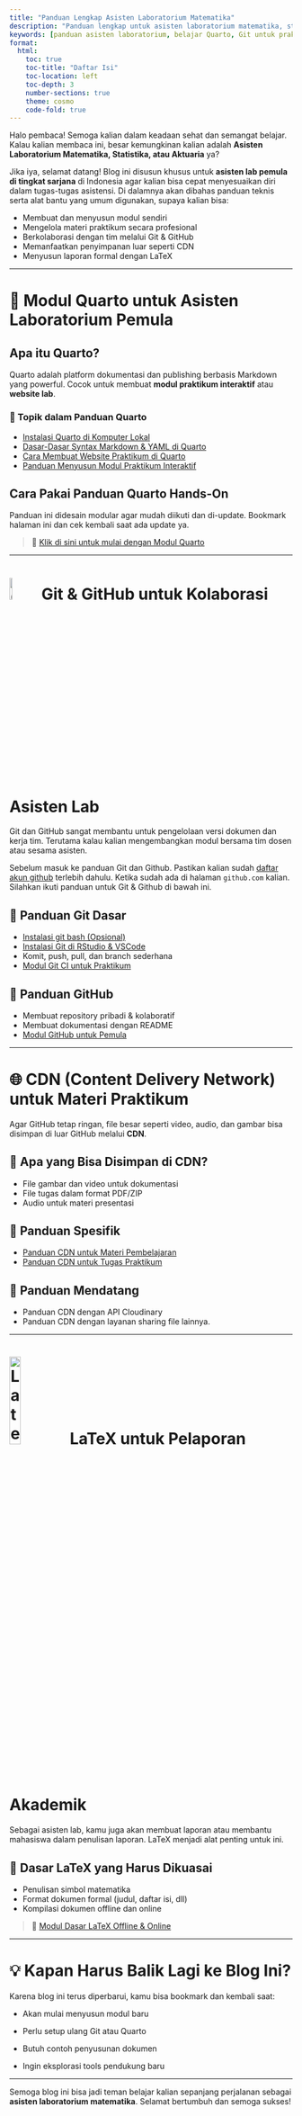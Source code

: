 ```yaml
---
title: "Panduan Lengkap Asisten Laboratorium Matematika"
description: "Panduan lengkap untuk asisten laboratorium matematika, statistika, dan aktuaria."
keywords: [panduan asisten laboratorium, belajar Quarto, Git untuk praktikum, CDN kuliah, LaTeX dasar]
format:
  html:
    toc: true
    toc-title: "Daftar Isi"
    toc-location: left
    toc-depth: 3
    number-sections: true
    theme: cosmo
    code-fold: true
---
```


Halo pembaca! Semoga kalian dalam keadaan sehat dan semangat belajar. Kalau kalian membaca ini, besar kemungkinan kalian adalah **Asisten Laboratorium Matematika, Statistika, atau Aktuaria** ya?

Jika iya, selamat datang! Blog ini disusun khusus untuk **asisten lab pemula di tingkat sarjana** di Indonesia agar kalian bisa cepat menyesuaikan diri dalam tugas-tugas asistensi. Di dalamnya akan dibahas panduan teknis serta alat bantu yang umum digunakan, supaya kalian bisa:

- Membuat dan menyusun modul sendiri
- Mengelola materi praktikum secara profesional
- Berkolaborasi dengan tim melalui Git & GitHub
- Memanfaatkan penyimpanan luar seperti CDN
- Menyusun laporan formal dengan LaTeX

---

# 📘 Modul Quarto untuk Asisten Laboratorium Pemula

## Apa itu Quarto?

Quarto adalah platform dokumentasi dan publishing berbasis Markdown yang powerful. Cocok untuk membuat **modul praktikum interaktif** atau **website lab**.

### 🔹 Topik dalam Panduan Quarto
- [Instalasi Quarto di Komputer Lokal](./panduanQuarto/install.qmd)
- [Dasar-Dasar Syntax Markdown & YAML di Quarto](#)
- [Cara Membuat Website Praktikum di Quarto](#)
- [Panduan Menyusun Modul Praktikum Interaktif](./modulQuarto/modulQuarto.qmd)

## Cara Pakai Panduan Quarto Hands-On

Panduan ini didesain modular agar mudah diikuti dan di-update. Bookmark halaman ini dan cek kembali saat ada update ya.

> 🔗 [Klik di sini untuk mulai dengan Modul Quarto](./modulQuarto/modulQuarto.qmd)

---

# ![Github Pages](https://github.githubassets.com/assets/GitHub-Mark-ea2971cee799.png){width="10%"} Git & GitHub untuk Kolaborasi Asisten Lab

Git dan GitHub sangat membantu untuk pengelolaan versi dokumen dan kerja tim. Terutama kalau kalian mengembangkan modul bersama tim dosen atau sesama asisten.

Sebelum masuk ke panduan Git dan Github. Pastikan kalian sudah [daftar akun github](https://github.com/signup) terlebih dahulu. Ketika sudah ada di halaman `github.com` kalian. Silahkan ikuti panduan untuk Git & Github di bawah ini.

## 🔹 Panduan Git Dasar

- [Instalasi git bash (Opsional)](./Git-Github/git-bash.qmd)
- [Instalasi Git di RStudio & VSCode](./Git-Github/git-vscode-rstudio.qmd)
- Komit, push, pull, dan branch sederhana
- [Modul Git CI untuk Praktikum](#)

## 🔹 Panduan GitHub
- Membuat repository pribadi & kolaboratif
- Membuat dokumentasi dengan README
- [Modul GitHub untuk Pemula](./Git-Github/git1.qmd)

---

# 🌐 CDN (Content Delivery Network) untuk Materi Praktikum

Agar GitHub tetap ringan, file besar seperti video, audio, dan gambar bisa disimpan di luar GitHub melalui **CDN**.

## 🔹 Apa yang Bisa Disimpan di CDN?
- File gambar dan video untuk dokumentasi
- File tugas dalam format PDF/ZIP
- Audio untuk materi presentasi

## 🔹 Panduan Spesifik
- [Panduan CDN untuk Materi Pembelajaran](./CDN/CDN-materi.qmd)
- [Panduan CDN untuk Tugas Praktikum](./CDN/CDN-tugas.qmd)

## 🔹 Panduan Mendatang
- Panduan CDN dengan API Cloudinary
- Panduan CDN dengan layanan sharing file lainnya.

---

# ![Latex](https://logowik.com/content/uploads/images/latex6119.logowik.com.webp){width="20%"} LaTeX untuk Pelaporan Akademik

Sebagai asisten lab, kamu juga akan membuat laporan atau membantu mahasiswa dalam penulisan laporan. LaTeX menjadi alat penting untuk ini.

## 🔹 Dasar LaTeX yang Harus Dikuasai
- Penulisan simbol matematika
- Format dokumen formal (judul, daftar isi, dll)
- Kompilasi dokumen offline dan online

> 🔗 [Modul Dasar LaTeX Offline & Online](./latex/modul-latex.qmd)

---

# 💡 Kapan Harus Balik Lagi ke Blog Ini?

Karena blog ini terus diperbarui, kamu bisa bookmark dan kembali saat:

- Akan mulai menyusun modul baru

- Perlu setup ulang Git atau Quarto

- Butuh contoh penyusunan dokumen

- Ingin eksplorasi tools pendukung baru

---

Semoga blog ini bisa jadi teman belajar kalian sepanjang perjalanan sebagai **asisten laboratorium matematika**. Selamat bertumbuh dan semoga sukses!

